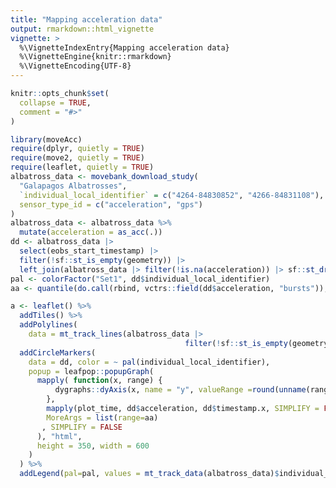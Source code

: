 ```yaml
---
title: "Mapping acceleration data"
output: rmarkdown::html_vignette
vignette: >
  %\VignetteIndexEntry{Mapping acceleration data}
  %\VignetteEngine{knitr::rmarkdown}
  %\VignetteEncoding{UTF-8}
---
```


```r
knitr::opts_chunk$set(
  collapse = TRUE,
  comment = "#>"
)
```

```r
library(moveAcc)
require(dplyr, quietly = TRUE)
require(move2, quietly = TRUE)
require(leaflet, quietly = TRUE)
albatross_data <- movebank_download_study(
  "Galapagos Albatrosses",
  `individual_local_identifier` = c("4264-84830852", "4266-84831108"),
  sensor_type_id = c("acceleration", "gps")
)
albatross_data <- albatross_data %>%
  mutate(acceleration = as_acc(.))
dd <- albatross_data |>
  select(eobs_start_timestamp) |>
  filter(!sf::st_is_empty(geometry)) |>
  left_join(albatross_data |> filter(!is.na(acceleration)) |> sf::st_drop_geometry(), join_by(closest(eobs_start_timestamp < eobs_start_timestamp), individual_local_identifier == individual_local_identifier))
pal <- colorFactor("Set1", dd$individual_local_identifier)
aa <- quantile(do.call(rbind, vctrs::field(dd$acceleration, "bursts")), probs = c(.0001, .9999))

a <- leaflet() %>%
  addTiles() %>%
  addPolylines(
    data = mt_track_lines(albatross_data |> 
                                       filter(!sf::st_is_empty(geometry))), color = ~ pal(individual_local_identifier)) %>%
  addCircleMarkers(
    data = dd, color = ~ pal(individual_local_identifier),
    popup = leafpop::popupGraph(
      mapply( function(x, range) {
          dygraphs::dyAxis(x, name = "y", valueRange =round(unname(range)))
        },
        mapply(plot_time, dd$acceleration, dd$timestamp.x, SIMPLIFY = FALSE),
        MoreArgs = list(range=aa)
       , SIMPLIFY = FALSE
      ), "html",
      height = 350, width = 600
    )
  ) %>% 
  addLegend(pal=pal, values = mt_track_data(albatross_data)$individual_local_identifier)
```
